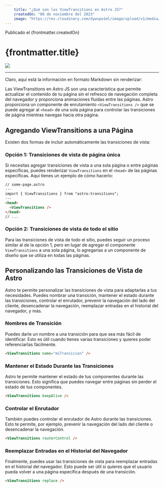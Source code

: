 ---
    title: "¿Qué son las ViewTransitions en Astro JS?"
    createdOn: "08 de noviembre del 2023"
    image: "https://res.cloudinary.com/dywvpo1ml/image/upload/v1/media/blog/portadas/view-transitions_xr54gm"
---

<span id="date">Publicado el {frontmatter.createdOn}</span>
# {frontmatter.title}
<img src={frontmatter.image} class="h-96 mx-auto object-cover object-center" />
<hr class="my-12" />
Claro, aquí está la información en formato Markdown sin renderizar:

Las ViewTransitions en Astro JS son una característica que permite actualizar el contenido de tu página sin el refresco de navegación completa del navegador y proporciona animaciones fluidas entre las páginas. Astro proporciona un componente de enrutamiento `<ViewTransitions />` que se puede agregar al `<head>` de una sola página para controlar las transiciones de página mientras navegas hacia otra página.

## Agregando ViewTransitions a una Página

Existen dos formas de incluir automáticamente las transiciones de vista:

### Opción 1: Transiciones de vista de página única

Si necesitas agregar transiciones de vista a una sola página o entre páginas específicas, puedes renderizar `ViewTransitions` en el `<head>` de las páginas específicas. Aquí tienes un ejemplo de cómo hacerlo:

```markdown
// some-page.astro
---
import { ViewTransitions } from "astro:transitions";
---
<head>
  <ViewTransitions />
</head>
// ...
```

### Opción 2: Transiciones de vista de todo el sitio

Para las transiciones de vista de todo el sitio, puedes seguir un proceso similar al de la opción 1, pero en lugar de agregar el componente `ViewTransitions` a una sola página, lo agregarías a un componente de diseño que se utiliza en todas las páginas.

## Personalizando las Transiciones de Vista de Astro

Astro te permite personalizar las transiciones de vista para adaptarlas a tus necesidades. Puedes nombrar una transición, mantener el estado durante las transiciones, controlar el enrutador, prevenir la navegación del lado del cliente, desencadenar la navegación, reemplazar entradas en el historial del navegador, y más.

### Nombres de Transición

Puedes darle un nombre a una transición para que sea más fácil de identificar. Esto es útil cuando tienes varias transiciones y quieres poder referenciarlas fácilmente.

```markdown
<ViewTransitions name="miTransicion" />
```

### Mantener el Estado Durante las Transiciones

Astro te permite mantener el estado de tus componentes durante las transiciones. Esto significa que puedes navegar entre páginas sin perder el estado de tus componentes.

```markdown
<ViewTransitions keepAlive />
```

### Controlar el Enrutador

También puedes controlar el enrutador de Astro durante las transiciones. Esto te permite, por ejemplo, prevenir la navegación del lado del cliente o desencadenar la navegación.

```markdown
<ViewTransitions routerControl />
```

### Reemplazar Entradas en el Historial del Navegador

Finalmente, puedes usar las transiciones de vista para reemplazar entradas en el historial del navegador. Esto puede ser útil si quieres que el usuario pueda volver a una página específica después de una transición.

```markdown
<ViewTransitions replace />
```